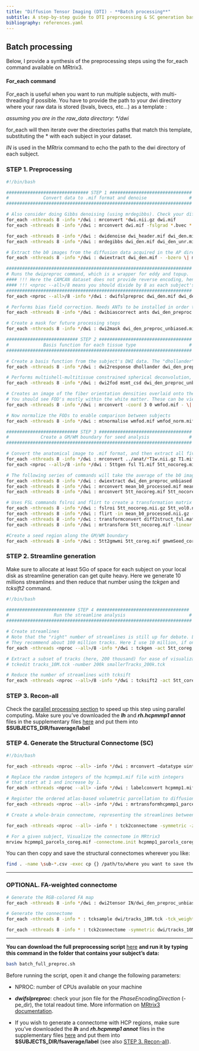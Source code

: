 ```yaml
---
title: "Diffusion Tensor Imaging (DTI) - **Batch processing**"
subtitle: A step-by-step guide to DTI preprocessing & SC generation based on MRtrix3
bibliography: references.yaml
---
```


## Batch processing

Below, I provide a synthesis of the preprocessing steps using the for_each command available on MRtrix3.

#### For_each command

For_each is useful when you want to run multiple subjects, with multi-threading if possible. You have to provide the path to your dwi directory where your raw data is stored (bvals, bvecs, etc...) as a template :

*assuming you are in the raw_data directory: \*/dwi*

for_each will then iterate over the directories paths that match this template, substituting the \* with each subject in your dataset.

*IN* is used in the MRtrix command to echo the path to the dwi directory of each subject.

### STEP 1. Preprocessing

``` bash
#!/bin/bash

############################### STEP 1 ###############################
#             Convert data to .mif format and denoise                #
######################################################################

# Also consider doing Gibbs denoising (using mrdegibbs). Check your diffusion data for ringing artifacts before deciding whether to use it
for_each -nthreads 8 -info */dwi : mrconvert *dwi.nii.gz dwi.mif 
for_each -nthreads 8 -info */dwi : mrconvert dwi.mif -fslgrad *.bvec *.bval dwi_header.mif 

for_each -nthreads 8 -info */dwi : dwidenoise dwi_header.mif dwi_den.mif -noise noise.mif 
for_each -nthreads 8 -info */dwi : mrdegibbs dwi_den.mif dwi_den_unr.mif 

# Extract the b0 images from the diffusion data acquired in the AP direction
for_each -nthreads 8 -info */dwi : dwiextract dwi_den.mif - -bzero \| mrmath - mean mean_b0_AP.mif -axis 3 

######################################################################
# Runs the dwipreproc command, which is a wrapper for eddy and topup.
#### !!! Here the CAMCAN dataset does not provide reverse encoding, hence -rpe_none !!! ####
#### !!! <nproc --all>/8 means you should divide by 8 as each subject's preprocessing will be performed by 8 threads already (see at the end of the line) #### !!!
######################################################################
for_each <nproc --all>/8 -info */dwi : dwifslpreproc dwi_den.mif dwi_den_preproc.mif -pe_dir AP -rpe_none -readout_time 0.0342002 -eddy_options " --slm=linear --data_is_shelled"  -nthreads 8

# Performs bias field correction. Needs ANTs to be installed in order to use the "ants" option (use "fsl" otherwise)
for_each -nthreads 8 -info */dwi : dwibiascorrect ants dwi_den_preproc.mif dwi_den_preproc_unbiased.mif -bias bias.mif 

# Create a mask for future processing steps
for_each -nthreads 8 -info */dwi : dwi2mask dwi_den_preproc_unbiased.mif mask.mif 

########################### STEP 2 ###################################
#             Basis function for each tissue type                    #
######################################################################

# Create a basis function from the subject's DWI data. The "dhollander" function is best used for multi-shell acquisitions; it will estimate different basis functions for each tissue type. For single-shell acquisition, use the "tournier" function instead
for_each -nthreads 8 -info */dwi : dwi2response dhollander dwi_den_preproc_unbiased.mif wm.txt gm.txt csf.txt -voxels voxels.mif 

# Performs multishell-multitissue constrained spherical deconvolution, using the basis functions estimated above
for_each -nthreads 8 -info */dwi : dwi2fod msmt_csd dwi_den_preproc_unbiased.mif -mask mask.mif wm.txt wmfod.mif gm.txt gmfod.mif csf.txt csffod.mif 

# Creates an image of the fiber orientation densities overlaid onto the estimated tissues (Blue=WM; Green=GM; Red=CSF)
# You should see FOD's mostly within the white matter. These can be viewed later with the command "mrview vf.mif -odf.load_sh wmfod.mif"
for_each -nthreads 8 -info */dwi : mrconvert -coord 3 0 wmfod.mif - \| mrcat csffod.mif gmfod.mif - vf.mif 

# Now normalize the FODs to enable comparison between subjects
for_each -nthreads 8 -info */dwi : mtnormalise wmfod.mif wmfod_norm.mif gmfod.mif gmfod_norm.mif csffod.mif csffod_norm.mif -mask mask.mif 

########################### STEP 3 ###################################
#            Create a GM/WM boundary for seed analysis               #
######################################################################

# Convert the anatomical image to .mif format, and then extract all five tissue catagories (1=GM; 2=Subcortical GM; 3=WM; 4=CSF; 5=Pathological tissue)
for_each -nthreads 8 -info */dwi : mrconvert ../anat/*T1w.nii.gz T1.mif 
for_each <nproc --all>/8 -info */dwi : 5ttgen fsl T1.mif 5tt_nocoreg.mif -nthreads 8 

# The following series of commands will take the average of the b0 images (which have the best contrast), convert them and the 5tt image to NIFTI format, and use it for coregistration.
for_each -nthreads 8 -info */dwi : dwiextract dwi_den_preproc_unbiased.mif - -bzero \| mrmath - mean mean_b0_processed.mif -axis 3 
for_each -nthreads 8 -info */dwi : mrconvert mean_b0_processed.mif mean_b0_processed.nii.gz 
for_each -nthreads 8 -info */dwi : mrconvert 5tt_nocoreg.mif 5tt_nocoreg.nii.gz 

# Uses FSL commands fslroi and flirt to create a transformation matrix for regisitration between the tissue map and the b0 images
for_each -nthreads 8 -info */dwi : fslroi 5tt_nocoreg.nii.gz 5tt_vol0.nii.gz 0 1 #Extract the first volume of the 5tt dataset (since flirt can only use 3D images, not 4D images)
for_each -nthreads 8 -info */dwi : flirt -in mean_b0_processed.nii.gz -ref 5tt_vol0.nii.gz -interp nearestneighbour -dof 6 -omat diff2struct_fsl.mat
for_each -nthreads 8 -info */dwi : transformconvert diff2struct_fsl.mat mean_b0_processed.nii.gz 5tt_nocoreg.nii.gz flirt_import diff2struct_mrtrix.txt 
for_each -nthreads 8 -info */dwi : mrtransform 5tt_nocoreg.mif -linear diff2struct_mrtrix.txt -inverse 5tt_coreg.mif 

#Create a seed region along the GM/WM boundary
for_each -nthreads 8 -info */dwi : 5tt2gmwmi 5tt_coreg.mif gmwmSeed_coreg.mif
```

### STEP 2. Streamline generation

Make sure to allocate at least 5Go of space for each subject on your local disk as streamline generation can get quite heavy. Here we generate 10 millions streamlines and then reduce that number using the *tckgen* and *tcksift2* command.

``` bash
#!/bin/bash

########################## STEP 4 ###################################
#                 Run the streamline analysis                        #
######################################################################

# Create streamlines
# Note that the "right" number of streamlines is still up for debate. Last I read from the MRtrix documentation,
# They recommend about 100 million tracks. Here I use 10 million, if only to save time. Read their papers and then make a decision
for_each -nthreads <nproc --all>/8 -info */dwi : tckgen -act 5tt_coreg.mif -backtrack -seed_gmwmi gmwmSeed_coreg.mif -nthreads 8 -maxlength 250 -cutoff 0.06 -select 10000k wmfod_norm.mif tracks_10M.tck 

# Extract a subset of tracks (here, 200 thousand) for ease of visualization
# tckedit tracks_10M.tck -number 200k smallerTracks_200k.tck

# Reduce the number of streamlines with tcksift
for_each -nthreads <nproc --all>/8 -info */dwi : tcksift2 -act 5tt_coreg.mif -out_mu sift_mu.txt -out_coeffs sift_coeffs.txt -nthreads 8 tracks_10M.tck wmfod_norm.mif sift_1M.txt 
```

### STEP 3. Recon-all

Check the [parallel processing section](parallel.qmd) to speed up this step using parallel computing**.** Make sure you've downloaded the ***lh*** and ***rh.hcpmmp1 annot*** files in the supplementary files [here](https://osf.io/fkyht/#!) and put them into **\$SUBJECTS_DIR/fsaverage/label**

### STEP 4. Generate the Structural Connectome (SC)

``` bash
#!/bin/bash

for_each -nthreads <nproc --all> -info */dwi : mrconvert –datatype uint32 hcpmmp1.mgz  hcpmmp1.mif 

# Replace the random integers of the hcpmmp1.mif file with integers
# that start at 1 and increase by 1.
for_each -nthreads <nproc --all> -info */dwi : labelconvert hcpmmp1.mif $MRtrix3/share/mrtrix3/labelconvert/hcpmmp1_original.txt $MRtrix3/share/mrtrix3/labelconvert/hcpmmp1_ordered.txt hcpmmp1_parcels_nocoreg.mif 

# Register the ordered atlas-based volumetric parcellation to diffusion space.
for_each -nthreads <nproc --all> -info */dwi : mrtransformhcpmmp1_parcels_nocoreg.mif –lineardiff2struct_mrtrix.txt –inverse –datatype uint32  hcpmmp1_parcels_coreg.mif 

# Create a whole-brain connectome, representing the streamlines between each parcellation pair in the atlas (in this case, 379x379). The "symmetric" option will make the lower diagonal the same as the upper diagonal, and the "scale_invnodevol" option will scale the connectome by the inverse of the size of the node

for_each -nthreads <nproc --all> -info * : tck2connectome -symmetric -zero_diagonal -scale_invnodevol -tck_weights_in dwi/sift_1M.txt dwi/tracks_10M.tck dwi/hcpmmp1_parcels_coreg.mif dwi/IN_hcpmmp1_parcels_coreg.csv -out_assignment dwi/assignments_IN_hcpmmp1_parcels_coreg.csv 

# For a given subject, Visualize the connectome in MRtrix3
mrview hcpmmp1_parcels_coreg.mif -connectome.init hcpmmp1_parcels_coreg.mif -connectome.load sub*.csv
```

You can then copy and save the structural connectomes wherever you like:

``` bash
find . -name \sub-*.csv -exec cp {} /path/to/where you want to save the SC \;
```

------------------------------------------------------------------------

### OPTIONAL. FA-weighted connectome

``` bash
# Generate the RGB-colored FA map
for_each -nthreads 8 -info */dwi : dwi2tensor IN/dwi_den_preproc_unbiased.mif - \| tensor2metric - -fa - \| mrcalc - -abs IN/FA.mif

# Generate the connectome
for_each -nthreads 8 -info * : tcksample dwi/tracks_10M.tck -tck_weights_in dwi/sift_1M.txt dwi/FA.mif dwi/IN_mean_FA_per_streamline.csv -stat_tck mean

for_each -nthreads 8 -info * : tck2connectome -symmetric dwi/tracks_10M.tck -tck_weights_in dwi/sift_1M.txt dwi/hcpmmp1_parcels_coreg.mif dwi/IN_mean_FA_connectome.csv -scale_file dwi/IN_mean_FA_per_streamline.csv -stat_edge mean
```

------------------------------------------------------------------------

**You can download the full preprocessing script** [here](https://github.com/ClementGuichet/clementguichet.github.io/blob/main/content/downloads/batch_full_preproc.sh) **and run it by typing this command in the folder that contains your subject's data:**

``` bash
bash batch_full_preproc.sh
```

Before running the script, open it and change the following parameters:

-   NPROC: number of CPUs available on your machine

-   ***dwifslpreproc***: check your json file for the *PhaseEncodingDirection* (-pe_dir), the total readout time. More information on [MRtrix3 documentation](https://www.mrtrix.org/documentation/).

-   If you wish to generate a connectome with HCP regions, make sure you've downloaded the ***lh*** and ***rh.hcpmmp1 annot*** files in the supplementary files [here](https://osf.io/fkyht/#!) and put them into **\$SUBJECTS_DIR/fsaverage/label** (see also [STEP 3. Recon-all]).
